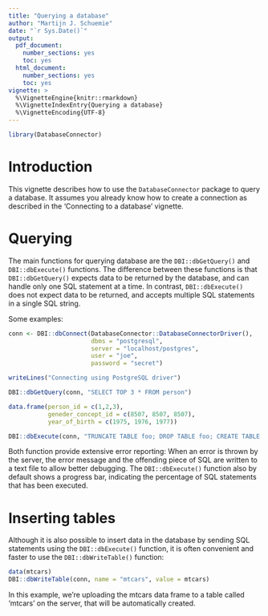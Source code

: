 ```yaml
---
title: "Querying a database"
author: "Martijn J. Schuemie"
date: "`r Sys.Date()`"
output:
  pdf_document:
    number_sections: yes
    toc: yes
  html_document:
    number_sections: yes
    toc: yes
vignette: >
  %\VignetteEngine{knitr::rmarkdown}
  %\VignetteIndexEntry{Querying a database}
  %\VignetteEncoding{UTF-8}    
---
```


```r
library(DatabaseConnector)
```

# Introduction

This vignette describes how to use the `DatabaseConnector` package to query a database. It assumes you  already know how to create a connection as described in the 'Connecting to a database' vignette.

# Querying

The main functions for querying database are the `DBI::dbGetQuery()` and `DBI::dbExecute()` functions. The difference between these functions is that `DBI::dbGetQuery()` expects data to be returned by the database, and can handle only one SQL statement at a time. In contrast, `DBI::dbExecute()` does not expect data to be returned, and accepts multiple SQL statements in a single SQL string. 

Some examples:

```r
conn <- DBI::dbConnect(DatabaseConnector::DatabaseConnectorDriver(),
                       dbms = "postgresql",
                       server = "localhost/postgres",
                       user = "joe",
                       password = "secret")
```

```r
writeLines("Connecting using PostgreSQL driver")
```

```r
DBI::dbGetQuery(conn, "SELECT TOP 3 * FROM person")
```

```r
data.frame(person_id = c(1,2,3), 
           geneder_concept_id = c(8507, 8507, 8507), 
           year_of_birth = c(1975, 1976, 1977))
```

```r
DBI::dbExecute(conn, "TRUNCATE TABLE foo; DROP TABLE foo; CREATE TABLE foo (bar INT);")
```

Both function provide extensive error reporting: When an error is thrown by the server, the error message and the offending piece of SQL are written to a text file to allow better debugging. The `DBI::dbExecute()` function also by default shows a progress bar, indicating the percentage of SQL statements that has been executed. 

# Inserting tables

Although it is also possible to insert data in the database by sending SQL statements using the `DBI::dbExecute()` function, it is often convenient and faster to use the `DBI::dbWriteTable()` function:

```r
data(mtcars)
DBI::dbWriteTable(conn, name = "mtcars", value = mtcars)
```

In this example, we're uploading the mtcars data frame to a table called 'mtcars' on the server, that will be automatically created.
